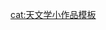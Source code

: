 {{asbox
|image=Solar sys.jpg
|category=太陽系小作品
|subject=與[[太陽系]]相關的
|name=Template:Solar-System-stub
}}<noinclude>{{Documentation}}
[[cat:天文学小作品模板]]</noinclude>